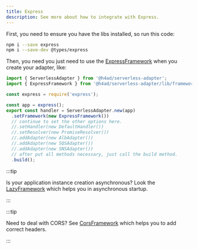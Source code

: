 ---
title: Express
description: See more about how to integrate with Express.
---

First, you need to ensure you have the libs installed, so run this code:

```bash
npm i --save express
npm i --save-dev @types/express
```

Then, you need you just need to use the [ExpressFramework](../../api/Frameworks/ExpressFramework) when you create your adapter, like:

```ts title="index.ts"
import { ServerlessAdapter } from '@h4ad/serverless-adapter';
import { ExpressFramework } from '@h4ad/serverless-adapter/lib/frameworks/express';

const express = require('express');

const app = express();
export const handler = ServerlessAdapter.new(app)
  .setFramework(new ExpressFramework())
  // continue to set the other options here.
  //.setHandler(new DefaultHandler())
  //.setResolver(new PromiseResolver())
  //.addAdapter(new AlbAdapter())
  //.addAdapter(new SQSAdapter())
  //.addAdapter(new SNSAdapter())
  // after put all methods necessary, just call the build method.
  .build();
```

:::tip

Is your application instance creation asynchronous? Look the [LazyFramework](./lazy) which helps you in asynchronous startup.

:::

:::tip

Need to deal with CORS? See [CorsFramework](./cors) which helps you to add correct headers.

:::

